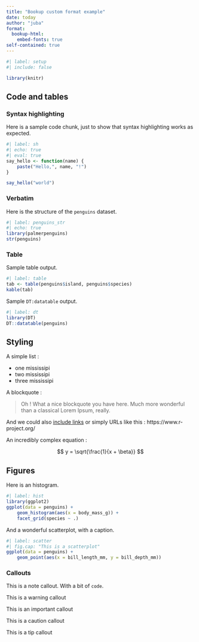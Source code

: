 ```yaml
---
title: "Bookup custom format example"
date: today
author: "juba"
format:
  bookup-html:
    embed-fonts: true
self-contained: true
---
```



```r
#| label: setup
#| include: false

library(knitr)
```

## Code and tables

### Syntax highlighting

Here is a sample code chunk, just to show that syntax highlighting works as expected.

```r
#| label: sh
#| echo: true
#| eval: true
say_hello <- function(name) {
    paste("Hello,", name, "!")
}

say_hello("world")
```


### Verbatim

Here is the structure of the `penguins` dataset.

```r
#| label: penguins_str
#| echo: true
library(palmerpenguins)
str(penguins)
```

### Table

Sample table output.

```r
#| label: table
tab <- table(penguins$island, penguins$species)
kable(tab)
```

Sample `DT:datatable` output.

```r
#| label: dt
library(DT)
DT::datatable(penguins)
```


## Styling

A simple list : 

- one mississipi
- two mississipi
- three mississipi


A blockquote :

> Oh ! What a nice blockquote you have here. Much more wonderful than a classical Lorem Ipsum, really.

And we could also [include links](https://www.r-project.org/) or simply URLs like this : https://www.r-project.org/

An incredibly complex equation :

$$ y = \sqrt{\frac{1}{x + \beta}} $$


## Figures

Here is an histogram.

```r
#| label: hist
library(ggplot2)
ggplot(data = penguins) +
    geom_histogram(aes(x = body_mass_g)) +
    facet_grid(species ~ .)

```

And a wonderful scatterplot, with a caption.

```r
#| label: scatter
#| fig.cap: "This is a scatterplot"
ggplot(data = penguins) +
    geom_point(aes(x = bill_length_mm, y = bill_depth_mm))
```


### Callouts


::: {.callout-note}
This is a note callout. With a bit of `code`.
:::

::: {.callout-warning}
This is a warning callout
:::

::: {.callout-important}
This is an important callout
:::

::: {.callout-caution}
This is a caution callout
:::

::: {.callout-tip}
This is a tip callout
:::

